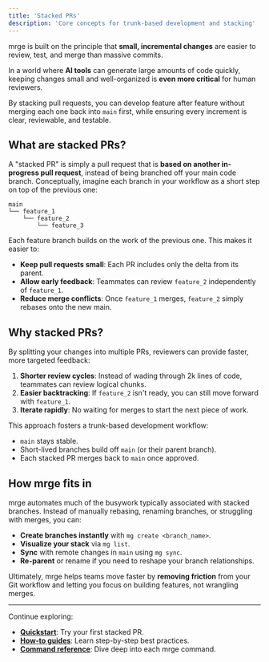 ```yaml
---
title: 'Stacked PRs'
description: 'Core concepts for trunk-based development and stacking'
---
```


mrge is built on the principle that **small, incremental changes** are easier to review, test, and merge than massive commits.

In a world where **AI tools** can generate large amounts of code quickly, keeping changes small and well-organized is **even more critical** for human reviewers.

By stacking pull requests, you can develop feature after feature without merging each one back into `main` first, while ensuring every increment is clear, reviewable, and testable.

## What are stacked PRs?

A "stacked PR" is simply a pull request that is **based on another in-progress pull request**, instead of being branched off your main code branch. Conceptually, imagine each branch in your workflow as a short step on top of the previous one:

```
main
└── feature_1
    └── feature_2
        └── feature_3
```

Each feature branch builds on the work of the previous one. This makes it easier to:

- **Keep pull requests small**: Each PR includes only the delta from its parent.
- **Allow early feedback**: Teammates can review `feature_2` independently of `feature_1`.
- **Reduce merge conflicts**: Once `feature_1` merges, `feature_2` simply rebases onto the new main.

## Why stacked PRs?

By splitting your changes into multiple PRs, reviewers can provide faster, more targeted feedback:

1. **Shorter review cycles**: Instead of wading through 2k lines of code, teammates can review logical chunks.
2. **Easier backtracking**: If `feature_2` isn't ready, you can still move forward with `feature_1`.
3. **Iterate rapidly**: No waiting for merges to start the next piece of work.

This approach fosters a trunk-based development workflow:

- `main` stays stable.
- Short-lived branches build off `main` (or their parent branch).
- Each stacked PR merges back to `main` once approved.

## How mrge fits in

mrge automates much of the busywork typically associated with stacked branches. Instead of manually rebasing, renaming branches, or struggling with merges, you can:

- **Create branches instantly** with `mg create <branch_name>`.
- **Visualize your stack** via `mg list`.
- **Sync** with remote changes in `main` using `mg sync`.
- **Re-parent** or rename if you need to reshape your branch relationships.

Ultimately, mrge helps teams move faster by **removing friction** from your Git workflow and letting you focus on building features, not wrangling merges.

---

Continue exploring:

- **[Quickstart](/quickstart)**: Try your first stacked PR.
- **[How-to guides](/how-to-guides/create-stacked-prs)**: Learn step-by-step best practices.
- **[Command reference](/reference/mg-init)**: Dive deep into each mrge command.
